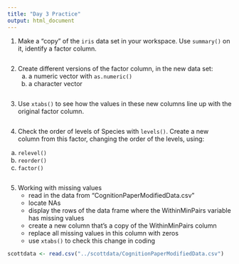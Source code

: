 ```yaml
---
title: "Day 3 Practice"
output: html_document
---
```


1. Make a "copy" of the `iris` data set in your workspace. Use `summary()` on it, identify a factor column.

```r

```

2. Create different versions of the factor column, in the new data set:
   a. a numeric vector with `as.numeric()`
   b. a character vector
   
```r

```

3. Use `xtabs()` to see how the values in these new columns line up with the original factor column.

```r

```

4. Check the order of levels of Species with `levels()`. Create a new column from this factor, changing the order of the levels, using:
  a. `relevel()`
  b. `reorder()`
  c. `factor()`

```r

```

5. Working with missing values
   - read in the data from "CognitionPaperModifiedData.csv"
   - locate NAs
   - display the rows of the data frame where the WithinMinPairs variable has missing values
   - create a new column that's a copy of the WithinMinPairs column
   - replace all missing values in this column with zeros
   - use `xtabs()` to check this change in coding

```r
scottdata <- read.csv("../scottdata/CognitionPaperModifiedData.csv")
```

